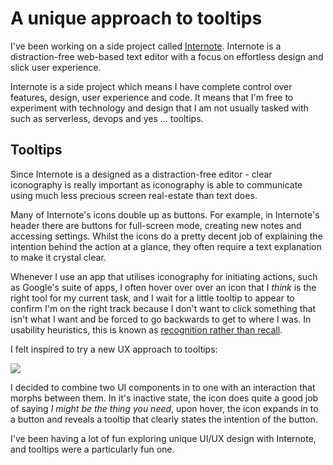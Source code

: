 
<BlogHeader wordCount={357} title="A unique approach to tooltips" />

# A unique approach to tooltips

I've been working on a side project called [Internote](https://internote.app). Internote is a distraction-free web-based text editor with a focus on effortless design and slick user experience.

Internote is a side project which means I have complete control over features, design, user experience and code. It means that I'm free to experiment with technology and design that I am not usually tasked with such as serverless, devops and yes ... tooltips.

## Tooltips

Since Internote is a designed as a distraction-free editor - clear iconography is really important as iconography is able to communicate using much less precious screen real-estate than text does.

Many of Internote's icons double up as buttons. For example, in Internote's header there are buttons for full-screen mode, creating new notes and accessing settings. Whilst the icons do a pretty decent job of explaining the intention behind the action at a glance, they often require a text explanation to make it crystal clear.

Whenever I use an app that utilises iconography for initiating actions, such as Google's suite of apps, I often hover over over an icon that I _think_ is the right tool for my current task, and I wait for a little tooltip to appear to confirm I'm on the right track because I don't want to click something that isn't what I want and be forced to go backwards to get to where I was. In usability heuristics, this is known as [recognition rather than recall](https://www.usability.gov/how-to-and-tools/methods/heuristic-evaluation.html).

I felt inspired to try a new UX approach to tooltips:

<Image src="/internote/tooltips2.gif" height={100} width={256} />

I decided to combine two UI components in to one with an interaction that morphs between them. In it's inactive state, the icon does quite a good job of saying _I might be the thing you need_, upon hover, the icon expands in to a button and reveals a tooltip that clearly states the intention of the button.

I've been having a lot of fun exploring unique UI/UX design with Internote, and tooltips were a particularly fun one.

<BlogHeader />
